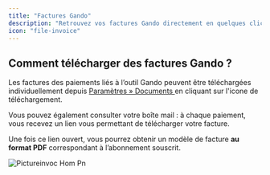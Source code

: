 ```yaml
---
title: "Factures Gando"
description: "Retrouvez vos factures Gando directement en quelques clics."
icon: "file-invoice"
---
```


## Comment télécharger des factures Gando ?

Les factures des paiements liés à l’outil Gando peuvent être téléchargées individuellement depuis [Paramètres » Documents ](https://app.gando.pro/g/settings/documents)en cliquant sur l'icone de téléchargement.

Vous pouvez également consulter votre boîte mail : à chaque paiement, vous recevez un lien vous permettant de télécharger votre facture.

Une fois ce lien ouvert, vous pourrez obtenir un modèle de facture **au format PDF**  correspondant à l’abonnement souscrit.

![Pictureinvoc Hom Pn](/images/Pictureinvoc-hom.png)